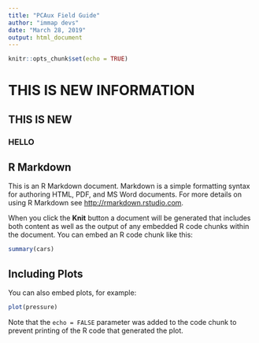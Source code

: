 ---
title: "PCAux Field Guide"
author: "immap devs"
date: "March 28, 2019"
output: html_document
---

```{r setup, include=FALSE}
knitr::opts_chunk$set(echo = TRUE)
```

# THIS IS NEW INFORMATION
## THIS IS NEW
### HELLO



## R Markdown

This is an R Markdown document. Markdown is a simple formatting syntax for authoring HTML, PDF, and MS Word documents. For more details on using R Markdown see <http://rmarkdown.rstudio.com>.

When you click the **Knit** button a document will be generated that includes both content as well as the output of any embedded R code chunks within the document. You can embed an R code chunk like this:

```{r cars}
summary(cars)
```

## Including Plots

You can also embed plots, for example:

```{r pressure, echo=FALSE}
plot(pressure)
```

Note that the `echo = FALSE` parameter was added to the code chunk to prevent printing of the R code that generated the plot.

